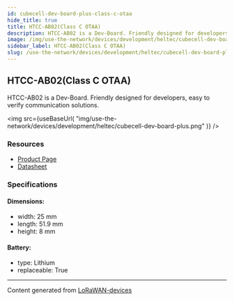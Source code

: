 ```yaml
---
id: cubecell-dev-board-plus-class-c-otaa
hide_title: true
title: HTCC-AB02(Class C OTAA)
description: HTCC-AB02 is a Dev-Board. Friendly designed for developers, easy to verify communication solutions.
image: /img/use-the-network/devices/development/heltec/cubecell-dev-board-plus.png
sidebar_label: HTCC-AB02(Class C OTAA)
slug: /use-the-network/devices/development/heltec/cubecell-dev-board-plus-class-c-otaa
---
```



## HTCC-AB02(Class C OTAA)

HTCC-AB02 is a Dev-Board. Friendly designed for developers, easy to verify communication solutions.

<img
src={useBaseUrl(
"img/use-the-network/devices/development/heltec/cubecell-dev-board-plus.png"
)}
/>

### Resources

- [Product Page](https://heltec.org/project/htcc-ab02/)
- [Datasheet](https://heltec.org/project/htcc-ab02/#1552557147424-7f1ec-5c652144-e1d638b1-a2e8)

### Specifications

#### Dimensions:
- width: 25 mm
- length: 51.9 mm
- height: 8 mm
#### Battery: 
- type: Lithium
- replaceable: True



---
Content generated from [LoRaWAN-devices](https://github.com/TheThingsNetwork/lorawan-devices)